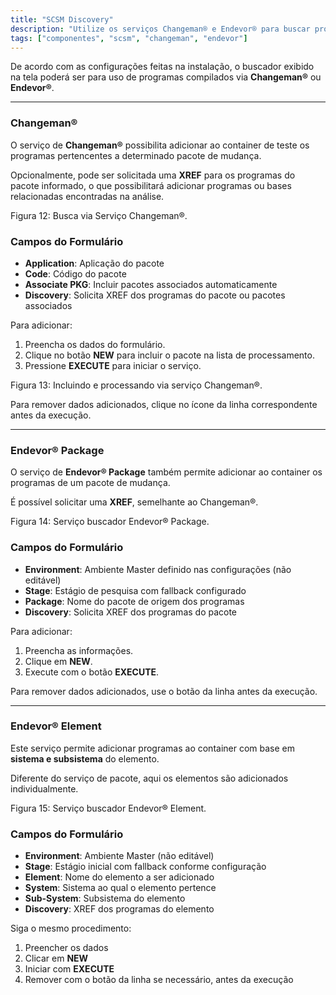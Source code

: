 ```yaml
---
title: "SCSM Discovery"
description: "Utilize os serviços Changeman® e Endevor® para buscar programas e componentes."
tags: ["componentes", "scsm", "changeman", "endevor"]
---
```




De acordo com as configurações feitas na instalação, o buscador exibido na tela poderá ser para uso de programas compilados via **Changeman®** ou **Endevor®**.

---

### Changeman®

O serviço de **Changeman®** possibilita adicionar ao container de teste os programas pertencentes a determinado pacote de mudança. 

Opcionalmente, pode ser solicitada uma **XREF** para os programas do pacote informado, o que possibilitará adicionar programas ou bases relacionadas encontradas na análise.

<div className="my-6">
  <MdxImage
    src="/images/docs/test-container/components/servicos-buscadores/changeman_busca.png"
    alt="Busca via serviço Changeman."
    width={1200}
    height={700}
    className="rounded-lg border"
  />
  <p className="mt-2 text-sm text-muted-foreground">Figura 12: Busca via Serviço Changeman®.</p>
</div>

### Campos do Formulário

- **Application**: Aplicação do pacote
- **Code**: Código do pacote
- **Associate PKG**: Incluir pacotes associados automaticamente
- **Discovery**: Solicita XREF dos programas do pacote ou pacotes associados

Para adicionar:

1. Preencha os dados do formulário.
2. Clique no botão **NEW** para incluir o pacote na lista de processamento.
3. Pressione **EXECUTE** para iniciar o serviço.

<div className="my-6">
  <MdxImage
    src="/images/docs/test-container/components/servicos-buscadores/changeman_execute.png"
    alt="Processamento via serviço Changeman."
    width={1200}
    height={700}
    className="rounded-lg border"
  />
  <p className="mt-2 text-sm text-muted-foreground">Figura 13: Incluindo e processando via serviço Changeman®.</p>
</div>

Para remover dados adicionados, clique no ícone <Trash2 className="inline w-4 h-4 mx-1 text-muted-foreground" /> da linha correspondente antes da execução.

---

### Endevor® Package

O serviço de **Endevor® Package** também permite adicionar ao container os programas de um pacote de mudança.

É possível solicitar uma **XREF**, semelhante ao Changeman®.

<div className="my-6">
  <MdxImage
    src="/images/docs/test-container/components/servicos-buscadores/endevor_package.png"
    alt="Busca via serviço Endevor Package."
    width={1200}
    height={700}
    className="rounded-lg border"
  />
  <p className="mt-2 text-sm text-muted-foreground">Figura 14: Serviço buscador Endevor® Package.</p>
</div>

### Campos do Formulário

- **Environment**: Ambiente Master definido nas configurações (não editável)
- **Stage**: Estágio de pesquisa com fallback configurado
- **Package**: Nome do pacote de origem dos programas
- **Discovery**: Solicita XREF dos programas do pacote

Para adicionar:

1. Preencha as informações.
2. Clique em **NEW**.
3. Execute com o botão **EXECUTE**.

Para remover dados adicionados, use o botão da linha antes da execução.

---

### Endevor® Element

Este serviço permite adicionar programas ao container com base em **sistema e subsistema** do elemento.

Diferente do serviço de pacote, aqui os elementos são adicionados individualmente.

<div className="my-6">
  <MdxImage
    src="/images/docs/test-container/components/servicos-buscadores/endevor_element.png"
    alt="Busca via serviço Endevor Element."
    width={1200}
    height={700}
    className="rounded-lg border"
  />
  <p className="mt-2 text-sm text-muted-foreground">Figura 15: Serviço buscador Endevor® Element.</p>
</div>

### Campos do Formulário
- **Environment**: Ambiente Master (não editável)
- **Stage**: Estágio inicial com fallback conforme configuração
- **Element**: Nome do elemento a ser adicionado
- **System**: Sistema ao qual o elemento pertence
- **Sub-System**: Subsistema do elemento
- **Discovery**: XREF dos programas do elemento

Siga o mesmo procedimento:

1. Preencher os dados
2. Clicar em **NEW**
3. Iniciar com **EXECUTE**
4. Remover com o botão da linha se necessário, antes da execução

